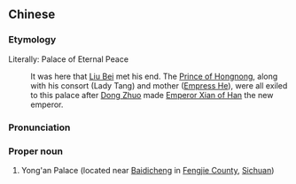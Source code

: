 {{also|永安宫}}
==Chinese==
{{zh-forms|s=永安宫}}

===Etymology===
Literally: Palace of Eternal Peace
: It was here that [[w:Liu Bei|Liu Bei]] met his end. The [[w:Prince of Hongnong|Prince of Hongnong]], along with his consort (Lady Tang) and mother ([[w:Empress He (Ling)|Empress He]]), were all exiled to this palace after [[w:Dong Zhuo|Dong Zhuo]] made [[w:Emperor Xian of Han|Emperor Xian of Han]] the new emperor.

===Pronunciation===
{{zh-pron
|m=Yǒng'āngōng
|cat=pn
}}

===Proper noun===
{{zh-proper noun}}

# {{lb|zh|archaic}} Yong'an Palace (located near [[w:Baidicheng|Baidicheng]] in [[w:Fengjie County|Fengjie County]], [[Sichuan]])